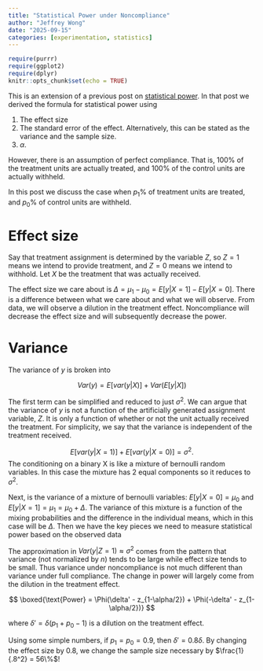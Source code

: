 ```yaml
---
title: "Statistical Power under Noncompliance"
author: "Jeffrey Wong"
date: "2025-09-15"
categories: [experimentation, statistics]
---
```


```r
require(purrr)
require(ggplot2)
require(dplyr)
knitr::opts_chunk$set(echo = TRUE)
```

This is an extension of a previous post on [statistical power](https://jeffwong.github.io/posts/statistical_power/).
In that post we derived the formula for statistical power using

1. The effect size
2. The standard error of the effect. Alternatively, this
can be stated as the variance and the sample size.
3. $\alpha$.

However, there is an assumption of perfect compliance. That is,
100% of the treatment units are actually treated, 
and 100% of the control units are actually withheld.

In this post we discuss the case when $p_1$% of treatment units are
treated, and $p_0$% of control units are withheld.

# Effect size

Say that treatment assignment is determined by the variable $Z$, so
$Z = 1$ means we intend to provide treatment, and $Z = 0$ means we intend to withhold. Let $X$ be the treatment that was actually received.

\begin{align}
p_1 &= P(X = 1 | Z = 1) \\
p_0 &= P(X = 0 | Z = 0)
\end{align}

The effect size we care about is $\Delta = \mu_1 - \mu_0 = E[y | X = 1] - E[y | X = 0]$. There is a difference between what we care about and
what we will observe. From data, we will observe a dilution
in the treatment effect. Noncompliance will decrease the effect size
and will subsequently decrease the power.

\begin{align}
\mu_1 | Z = 1 &= p_1 \mu_1 + (1 - p_1) \mu_0 \\
\mu_0 | Z = 0 &= p_0 \mu_0 + (1 - p_0) \mu_1 \\
\mu_1 | Z = 1 - \mu_0 | Z = 0 &= (p_1 + p_0 - 1) \Delta
\end{align}

# Variance

The variance of $y$ is broken into

$$Var(y) = E[var(y  | X)] + Var(E[y | X])$$

The first term can be simplified and reduced to just $\sigma^2$.
We can argue that the variance of $y$ is not a function of the artificially generated assignment variable, $Z$. It is only a function
of whether or not the unit actually received the treatment. For simplicity, we say that the variance is independent of the treatment received.

$$E[var(y | X = 1)] + E[var(y | X = 0)] = \sigma^2.$$
The conditioning on a binary X is like a mixture of bernoulli random
variables. In this case the mixture has 2 equal components so it reduces to $\sigma^2$.

Next, is the variance of a mixture of bernoulli variables: $E[y | X = 0] =\mu_0$ and $E[y | X = 1] = \mu_1 = \mu_0 + \Delta$. The variance of this
mixture is a function of the mixing probabilities and the difference in the individual means, which in this case will be $\Delta$. Then we have
the key pieces we need to measure statistical power based on the observed data

\begin{align}
\mu_1 | Z = 1 &= p_1 \mu_1 + (1 - p_1) \mu_0 \\
\mu_0 | Z = 0 &= p_0 \mu_0 + (1 - p_0) \mu_1 \\
\mu_1 | Z = 1 - \mu_0 | Z = 0 &= (p_1 + p_0 - 1) \Delta \\
Var(y | Z = 1) &= \sigma^2 + p_1 (1 - p_1) \Delta^2 \approx \sigma^2 \\
Var(y | Z = 0) &= \sigma^2 + p_0 (1 - p_0) \Delta^2 \approx \sigma^2
\end{align}

The approximation in $Var(y | Z = 1) \approx \sigma^2$ comes from the
pattern that variance (not normalized by $n$) tends to be large while effect size tends to be
small. Thus variance under noncompliance is not much different
than variance under full compliance. The change in power will largely
come from the dilution in the treatment effect.

$$
\boxed{\text{Power} = \Phi(\delta' - z_{1-\alpha/2}) + \Phi(-\delta' - z_{1-\alpha/2})}
$$

where $\delta' = \delta (p_1 + p_0 - 1)$ is a dilution on the treatment effect.

Using some simple numbers, if $p_1 = p_0 = 0.9$, then $\delta' = 0.8 \delta$. By changing the effect size by 0.8, we change the sample size
necessary by $\frac{1}{.8^2} = 56\%$!
